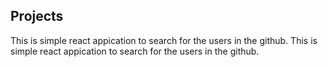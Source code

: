 ## Projects

<ProjectCard title="Github Finder" link="https://gihubfinder98067.netlify.app" bg="linear-gradient(to right, #D4145A 0%, #FBB03B 100%)">
This is simple react appication to search for the users in the github.
</ProjectCard>


<ProjectCard title="Github Finder" link="https://gihubfinder98067.netlify.app" bg="linear-gradient(to right, #D4145A 0%, #FBB03B 100%)">
This is simple react appication to search for the users in the github.
</ProjectCard>
